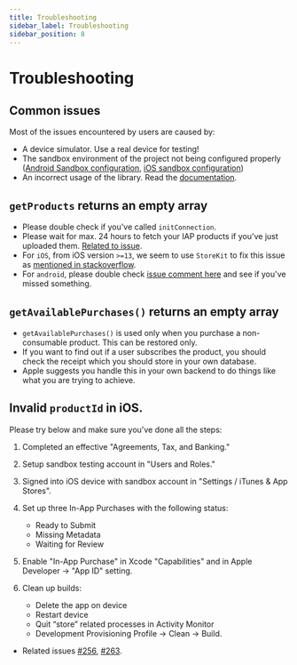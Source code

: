 ```yaml
---
title: Troubleshooting
sidebar_label: Troubleshooting
sidebar_position: 8
---
```



<AdFitTopFixed />

# Troubleshooting

## Common issues

Most of the issues encountered by users are caused by:

- A device simulator. Use a real device for testing!
- The sandbox environment of the project not being configured properly ([Android Sandbox configuration](https://www.iaphub.com/docs/set-up-android/configure-sandbox-testing), [iOS sandbox configuration](https://www.iaphub.com/docs/set-up-ios/configure-sandbox-testing/))
- An incorrect usage of the library. Read the [documentation](https://react-native-iap.dooboolab.com).

## `getProducts` returns an empty array

- Please double check if you've called `initConnection`.
- Please wait for max. 24 hours to fetch your IAP products if you've just uploaded them. [Related to issue](https://github.com/dooboolab-community/react-native-iap/issues/1065).
- For `iOS`, from iOS version `>=13`, we seem to use `StoreKit` to fix this issue as [mentioned in stackoverflow](https://stackoverflow.com/questions/58020258/requesting-an-in-app-purchase-in-ios-13-fails/58065711#58065711).
- For `android`, please double check [issue comment here](https://github.com/dooboolab-community/react-native-iap/issues/124#issuecomment-386593185) and see if you've missed something.

## `getAvailablePurchases()` returns an empty array

- `getAvailablePurchases()` is used only when you purchase a non-consumable product. This can be restored only.
- If you want to find out if a user subscribes the product, you should check the receipt which you should store in your own database.
- Apple suggests you handle this in your own backend to do things like what you are trying to achieve.

## Invalid `productId` in iOS.

Please try below and make sure you've done all the steps:

1. Completed an effective "Agreements, Tax, and Banking."
2. Setup sandbox testing account in "Users and Roles."
3. Signed into iOS device with sandbox account in "Settings / iTunes & App Stores".

4. Set up three In-App Purchases with the following status:

   - Ready to Submit
   - Missing Metadata
   - Waiting for Review

5. Enable "In-App Purchase" in Xcode "Capabilities" and in Apple Developer -> "App ID" setting.

6. Clean up builds:
   - Delete the app on device
   - Restart device
   - Quit “store” related processes in Activity Monitor
   - Development Provisioning Profile -> Clean -> Build.

- Related issues [#256](https://github.com/dooboolab-community/react-native-iap/issues/256), [#263](https://github.com/dooboolab-community/react-native-iap/issues/263).
